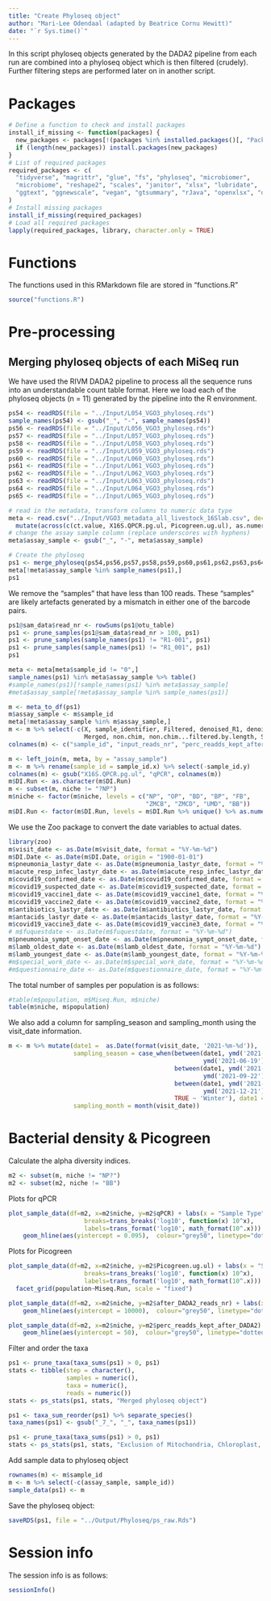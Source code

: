 ```yaml
---
title: "Create Phyloseq object"
author: "Mari-Lee Odendaal (adapted by Beatrice Cornu Hewitt)"
date: "`r Sys.time()`"
---
```


In this script phyloseq objects generated by the DADA2 pipeline from each run are combined into a phyloseq object which is then filtered (crudely). Further filtering steps are performed later on in another script. 

# Packages
```r
# Define a function to check and install packages
install_if_missing <- function(packages) {
  new_packages <- packages[!(packages %in% installed.packages()[, "Package"])]
  if (length(new_packages)) install.packages(new_packages)
}
# List of required packages
required_packages <- c(
  "tidyverse", "magrittr", "glue", "fs", "phyloseq", "microbiomer", 
  "microbiome", "reshape2", "scales", "janitor", "xlsx", "lubridate", 
  "ggtext", "ggnewscale", "vegan", "gtsummary", "rJava", "openxlsx", "dplyr"
)
# Install missing packages
install_if_missing(required_packages)
# Load all required packages
lapply(required_packages, library, character.only = TRUE)
```

# Functions
The functions used in this RMarkdown file are stored in "functions.R"
```r
source("functions.R")
```

# Pre-processing
## Merging phyloseq objects of each MiSeq run 
We have used the RIVM DADA2 pipeline to process all the sequence runs into an understandable count table format. Here we load each of the phyloseq objects (n = 11) generated by the pipeline into the R environment. 
```r
ps54 <- readRDS(file = "../Input/L054_VGO3_phyloseq.rds")
sample_names(ps54) <- gsub("_", "-", sample_names(ps54))
ps56 <- readRDS(file = "../Input/L056_VGO3_phyloseq.rds")
ps57 <- readRDS(file = "../Input/L057_VGO3_phyloseq.rds")
ps58 <- readRDS(file = "../Input/L058_VGO3_phyloseq.rds")
ps59 <- readRDS(file = "../Input/L059_VGO3_phyloseq.rds")
ps60 <- readRDS(file = "../Input/L060_VGO3_phyloseq.rds")
ps61 <- readRDS(file = "../Input/L061_VGO3_phyloseq.rds")
ps62 <- readRDS(file = "../Input/L062_VGO3_phyloseq.rds")
ps63 <- readRDS(file = "../Input/L063_VGO3_phyloseq.rds")
ps64 <- readRDS(file = "../Input/L064_VGO3_phyloseq.rds")
ps65 <- readRDS(file = "../Input/L065_VGO3_phyloseq.rds")

# read in the metadata, transform columns to numeric data type
meta <- read.csv("../Input/VGO3_metadata_all_livestock_16Slab.csv", dec = ".", sep = ",") %>% 
  mutate(across(c(ct.value, X16S.QPCR.pg.ul, Picogreen.ug.ul), as.numeric))
# change the assay sample column (replace underscores with hyphens)
meta$assay_sample <- gsub("_", "-", meta$assay_sample)

# Create the phyloseq
ps1 <- merge_phyloseq(ps54,ps56,ps57,ps58,ps59,ps60,ps61,ps62,ps63,ps64,ps65)
meta[!meta$assay_sample %in% sample_names(ps1),]
ps1
```

We remove the "samples" that have less than 100 reads. These "samples" are likely artefacts generated by a mismatch in either one of the barcode pairs. 

```r
ps1@sam_data$read_nr <- rowSums(ps1@otu_table)
ps1 <- prune_samples(ps1@sam_data$read_nr > 100, ps1)
ps1 <- prune_samples(sample_names(ps1) != "R1-001", ps1)
ps1 <- prune_samples(sample_names(ps1) != "R1_001", ps1)
ps1
```

```r
meta <- meta[meta$sample_id != "0",]
sample_names(ps1) %in% meta$assay_sample %>% table()
#sample_names(ps1)[!sample_names(ps1) %in% meta$assay_sample]
#meta$assay_sample[!meta$assay_sample %in% sample_names(ps1)]

m <- meta_to_df(ps1)
m$assay_sample <- m$sample_id
meta[!meta$assay_sample %in% m$assay_sample,]
m <- m %>% select(-c(X, sample_identifier, Filtered, denoised_R1, denoised_R2,
                     Merged, non.chim, non.chim...filtered.by.length, Sample))
colnames(m) <- c("sample_id", "input_reads_nr", "perc_readds_kept_after_DADA2", "after_DADA2_reads_nr", "assay_sample")

m <- left_join(m, meta, by = "assay_sample")
m <- m %>% rename(sample_id = sample_id.x) %>% select(-sample_id.y)
colnames(m) <- gsub("X16S.QPCR.pg.ul", "qPCR", colnames(m))
m$DI.Run <- as.character(m$DI.Run)
m <- subset(m, niche != "?NP")
m$niche <- factor(m$niche, levels = c("NP", "OP", "BD", "BP", "FB", 
                                      "ZMCB", "ZMCD", "UMD", "BB"))
m$DI.Run <- factor(m$DI.Run, levels = m$DI.Run %>% unique() %>% as.numeric() %>% sort() %>% as.character())
```

We use the Zoo package to convert the date variables to actual dates.

```r
library(zoo)
m$visit_date <- as.Date(m$visit_date, format = "%Y-%m-%d")
m$DI.Date <- as.Date(m$DI.Date, origin = "1900-01-01")
m$pneumonia_lastyr_date <- as.Date(m$pneumonia_lastyr_date, format = "%Y-%m-%d")
m$acute_resp_infec_lastyr_date <- as.Date(m$acute_resp_infec_lastyr_date, format = "%Y-%m-%d")
m$covid19_confirmed_date <- as.Date(m$covid19_confirmed_date, format = "%Y-%m-%d")
m$covid19_suspected_date <- as.Date(m$covid19_suspected_date, format = "%Y-%m-%d")
m$covid19_vaccine1_date <- as.Date(m$covid19_vaccine1_date, format = "%Y-%m-%d")
m$covid19_vaccine2_date <- as.Date(m$covid19_vaccine2_date, format = "%Y-%m-%d")
m$antibiotics_lastyr_date <- as.Date(m$antibiotics_lastyr_date, format = "%Y-%m-%d")
m$antacids_lastyr_date <- as.Date(m$antacids_lastyr_date, format = "%Y-%m-%d")
m$covid19_vaccine3_date <- as.Date(m$covid19_vaccine3_date, format = "%Y-%m-%d")
# m$fuquestdate <- as.Date(m$fuquestdate, format = "%Y-%m-%d")
m$pneumonia_sympt_onset_date <- as.Date(m$pneumonia_sympt_onset_date, format = "%Y-%m-%d")
m$lamb_oldest_date <- as.Date(m$lamb_oldest_date, format = "%Y-%m-%d")
m$lamb_youngest_date <- as.Date(m$lamb_youngest_date, format = "%Y-%m-%d")
#m$special_work_date <- as.Date(m$special_work_date, format = "%Y-%m-%d")
#m$questionnaire_date <- as.Date(m$questionnaire_date, format = "%Y-%m-%d")
```

The total number of samples per population is as follows:

```r
#table(m$population, m$Miseq.Run, m$niche)
table(m$niche, m$population)
```

We also add a column for sampling_season and sampling_month using the visit_date information.

```r
m <- m %>% mutate(date1 =  as.Date(format(visit_date, '2021-%m-%d')), 
                  sampling_season = case_when(between(date1, ymd('2021-03-20'),
                                                      ymd('2021-06-19'))~ 'Spring',
                                              between(date1, ymd('2021-06-20'), 
                                                      ymd('2021-09-22'))~ 'Summer',
                                              between(date1, ymd('2021-09-22'), 
                                                      ymd('2021-12-21')) ~ 'Fall',
                                              TRUE ~ 'Winter'), date1 = NULL,
                  sampling_month = month(visit_date))
```

# Bacterial density & Picogreen

Calculate the alpha diversity indices.

```r
m2 <- subset(m, niche != "NP?")
m2 <- subset(m2, niche != "BB")
```
Plots for qPCR

```r
plot_sample_data(df=m2, x=m2$niche, y=m2$qPCR) + labs(x = "Sample Type", y = "qPCR (pg/µl)") + scale_y_continuous(trans='log10',
                     breaks=trans_breaks('log10', function(x) 10^x),
                     labels=trans_format('log10', math_format(10^.x))) +
    geom_hline(aes(yintercept = 0.095),  colour="grey50", linetype="dotted") + facet_grid(population~Miseq.Run, scale = "fixed")
```

Plots for Picogreen

```r
plot_sample_data(df=m2, x=m2$niche, y=m2$Picogreen.ug.ul) + labs(x = "Sample Type", y = "Picogreen") + scale_y_continuous(trans='log10',
                     breaks=trans_breaks('log10', function(x) 10^x),
                     labels=trans_format('log10', math_format(10^.x))) + 
  facet_grid(population~Miseq.Run, scale = "fixed")
```

```r
plot_sample_data(df=m2, x=m2$niche, y=m2$after_DADA2_reads_nr) + labs(x = "Sample Type", y = "Number of reads") +
    geom_hline(aes(yintercept = 10000),  colour="grey50", linetype="dotted") + facet_grid(population~Miseq.Run, scale = "fixed")
```

```r
plot_sample_data(df=m2, x=m2$niche, y=m2$perc_readds_kept_after_DADA2) + labs(x = "Sample Type", y = "% of reads kept") +
    geom_hline(aes(yintercept = 50),  colour="grey50", linetype="dotted") + facet_grid(population~Miseq.Run, scale = "fixed")
```

Filter and order the taxa

```r
ps1 <- prune_taxa(taxa_sums(ps1) > 0, ps1)
stats <- tibble(step = character(),
                samples = numeric(),
                taxa = numeric(),
                reads = numeric())
stats <- ps_stats(ps1, stats, "Merged phyloseq object")
```

```r
ps1 <- taxa_sum_reorder(ps1) %>% separate_species()
taxa_names(ps1) <- gsub("_7_", "_", taxa_names(ps1))
```

```r
ps1 <- prune_taxa(taxa_sums(ps1) > 0, ps1)
stats <- ps_stats(ps1, stats, "Exclusion of Mitochondria, Chloroplast, Archaea & Eukaryota")
```

Add sample data to phyloseq object

```r
rownames(m) <- m$sample_id
m <- m %>% select(-c(assay_sample, sample_id))
sample_data(ps1) <- m
```

Save the phyloseq object:

```r
saveRDS(ps1, file = "../Output/Phyloseq/ps_raw.Rds")
```

# Session info
The session info is as follows:

```r
sessionInfo()
```


